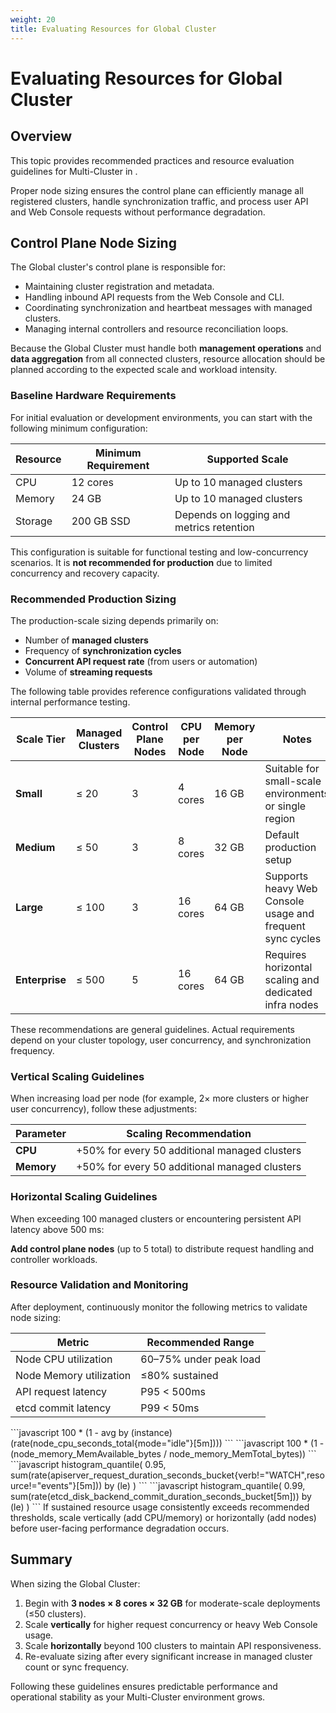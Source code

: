```yaml
---
weight: 20
title: Evaluating Resources for Global Cluster
---
```


# Evaluating Resources for Global Cluster

## Overview

This topic provides recommended practices and resource evaluation guidelines for Multi-Cluster in <Term name="productShort" />.

Proper node sizing ensures the control plane can efficiently manage all registered clusters, handle synchronization traffic, and process user API and Web Console requests without performance degradation.

## Control Plane Node Sizing

The Global cluster's control plane is responsible for:

- Maintaining cluster registration and metadata.
- Handling inbound API requests from the Web Console and CLI.
- Coordinating synchronization and heartbeat messages with managed clusters.
- Managing internal controllers and resource reconciliation loops.

Because the Global Cluster must handle both **management operations** and **data aggregation** from all connected clusters, resource allocation should be planned according to the expected scale and workload intensity.

### Baseline Hardware Requirements

For initial evaluation or development environments, you can start with the following minimum configuration:

| Resource | Minimum Requirement | Supported Scale                          |
| -------- | ------------------- | ---------------------------------------- |
| CPU      | 12 cores            | Up to 10 managed clusters                |
| Memory   | 24 GB               | Up to 10 managed clusters                |
| Storage  | 200 GB SSD          | Depends on logging and metrics retention |

This configuration is suitable for functional testing and low-concurrency scenarios.
It is **not recommended for production** due to limited concurrency and recovery capacity.

### Recommended Production Sizing

The production-scale sizing depends primarily on:

- Number of **managed clusters**
- Frequency of **synchronization cycles**
- **Concurrent API request rate** (from users or automation)
- Volume of **streaming requests**

The following table provides reference configurations validated through internal performance testing.

| Scale Tier     | Managed Clusters | Control Plane Nodes | CPU per Node | Memory per Node | Notes                                                     |
| -------------- | ---------------- | ------------------- | ------------ | --------------- | --------------------------------------------------------- |
| **Small**      | ≤ 20             | 3                   | 4 cores      | 16 GB           | Suitable for small-scale environments or single region    |
| **Medium**     | ≤ 50             | 3                   | 8 cores      | 32 GB           | Default production setup                                  |
| **Large**      | ≤ 100            | 3                   | 16 cores     | 64 GB           | Supports heavy Web Console usage and frequent sync cycles |
| **Enterprise** | ≤ 500            | 5                   | 16 cores     | 64 GB           | Requires horizontal scaling and dedicated infra nodes     |

<Directive type="warning">
  These recommendations are general guidelines. Actual requirements depend on your cluster topology, user concurrency, and synchronization frequency.
</Directive>

### Vertical Scaling Guidelines

When increasing load per node (for example, 2× more clusters or higher user concurrency), follow these adjustments:

| Parameter  | Scaling Recommendation                        |
| ---------- | --------------------------------------------- |
| **CPU**    | +50% for every 50 additional managed clusters |
| **Memory** | +50% for every 50 additional managed clusters |

### Horizontal Scaling Guidelines

When exceeding 100 managed clusters or encountering persistent API latency above 500 ms:

**Add control plane nodes** (up to 5 total) to distribute request handling and controller workloads.

### Resource Validation and Monitoring

After deployment, continuously monitor the following metrics to validate node sizing:

| Metric                  | Recommended Range      |
| ----------------------- | ---------------------- |
| Node CPU utilization    | 60–75% under peak load |
| Node Memory utilization | ≤80% sustained         |
| API request latency     | P95 \< 500ms           |
| etcd commit latency     | P99 \< 50ms            |

<Tabs>
  <Tab label="Node CPU utilization">
    ```javascript
    100 * (1 - avg by (instance)(rate(node_cpu_seconds_total{mode="idle"}[5m])))
    ```
  </Tab>

  <Tab label="Node Memory utilization">
    ```javascript
    100 * (1 - (node_memory_MemAvailable_bytes / node_memory_MemTotal_bytes))
    ```
  </Tab>

  <Tab label="API request latency">
    ```javascript
    histogram_quantile(
      0.95,
      sum(rate(apiserver_request_duration_seconds_bucket{verb!="WATCH",resource!="events"}[5m])) by (le)
    )
    ```
  </Tab>

  <Tab label="etcd commit latency">
    ```javascript
    histogram_quantile(
      0.99,
      sum(rate(etcd_disk_backend_commit_duration_seconds_bucket[5m])) by (le)
    )
    ```
  </Tab>
</Tabs>

<Directive type="note">
  If sustained resource usage consistently exceeds recommended thresholds, scale vertically (add CPU/memory) or horizontally (add nodes) before user-facing performance degradation occurs.
</Directive>

## Summary

When sizing the Global Cluster:

1. Begin with **3 nodes × 8 cores × 32 GB** for moderate-scale deployments (≤50 clusters).
2. Scale **vertically** for higher request concurrency or heavy Web Console usage.
3. Scale **horizontally** beyond 100 clusters to maintain API responsiveness.
4. Re-evaluate sizing after every significant increase in managed cluster count or sync frequency.

Following these guidelines ensures predictable performance and operational stability as your Multi-Cluster environment grows.
